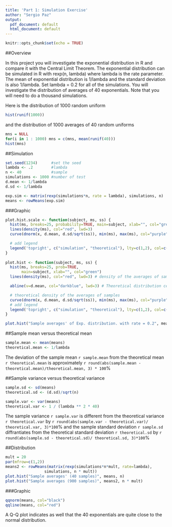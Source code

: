 ```yaml
---
title: 'Part 1: Simulation Exercise'
author: "Sergio Paz"
output:
  pdf_document: default
  html_document: default
---
```


```r
knitr::opts_chunk$set(echo = TRUE)
```

##Overview

In this project you will investigate the exponential distribution in R and compare it with the Central Limit Theorem. The exponential distribution can be simulated in R with rexp(n, lambda) where lambda is the rate parameter. The mean of exponential distribution is 1/lambda and the standard deviation is also 1/lambda. Set lambda = 0.2 for all of the simulations. You will investigate the distribution of averages of 40 exponentials. Note that you will need to do a thousand simulations.

Here is the distribution of 1000 random uniform
```r
hist(runif(1000))

```

and the distribution of 1000 averages of 40 random uniforms
```r
mns = NULL
for(i in 1 : 1000) mns = c(mns, mean(runif(40)))
hist(mns)

```


##Simulation

```r
set.seed(1234)      #set the seed
lambda <- .2        #lambda
n <- 40             #sample
simulations <- 1000 #number of test
d.mean <- 1/lambda
d.sd <- 1/lambda

exp.sim <- matrix(rexp(simulations*n, rate = lambda), simulations, n)
means <- rowMeans(exp.sim)

```

###Graphic
```r
plot.hist.scale <- function(subject, ms, ss) {
  hist(ms, breaks=25, probability=TRUE, main=subject, xlab="", col="green")
  lines(density(ms), col="red", lwd=3) 
  curve(dnorm(x, d.mean, d.sd/sqrt(ss)), min(ms), max(ms), col="purple", add=T, lty=2, lwd=3)

  # add legend
  legend('topright', c("simulation", "theoretical"), lty=c(1,2), col=c("red", "purple"))
}  
  
plot.hist <- function(subject, ms, ss) {
  hist(ms, breaks=25, prob=TRUE,
       main=subject, xlab="", col="green")
  lines(density(ms), col="red", lwd=3) # density of the averages of samples

  abline(v=d.mean, col="darkblue", lwd=3) # Theoretical distribution center

  # theoretical density of the averages of samples
  curve(dnorm(x, d.mean, d.sd/sqrt(ss)), min(ms), max(ms), col="purple", add=T, lty=2, lwd=3)
  # add legend
  legend('topright', c("simulation", "theoretical"), lty=c(1,2), col=c("red", "purple"))
}

```

```r
plot.hist("Sample averages' of Exp. distribution. with rate = 0.2", means, n)
```

##Sample mean versus theoretical mean 

```r
sample.mean <- mean(means)
theoretical.mean <- 1/lambda
```

The deviation of the sample mean ```r sample.mean``` from the theoretical
mean ```r theoretical.mean``` is approximately 
```r round(abs(sample.mean - theoretical.mean)/theoretical.mean, 3) * 100```%

##Sample variance versus theoretical variance

```r
sample.sd <- sd(means)
theoretical.sd <- (d.sd)/sqrt(n)

sample.var <- var(means)
theoretical.var <- 1 / (lambda ** 2 * 40)
```

The sample variance ```r sample.var``` is different from the theoretical variance ```r theoretical.var``` by 
```r round(abs(sample.var - theoretical.var)/ theoretical.var, 3)*100```%
and the sample standard deviation ```r sample.sd``` diffrantiates from the 
theoretical standard deviation ```r theoretical.sd``` by 
```r round(abs(sample.sd - theoretical.sd)/ theoretical.sd, 3)*100```%

##Distribution

```r
mult = 20
par(mfrow=c(1,2))
means2 <- rowMeans(matrix(rexp(simulations*n*mult, rate=lambda), 
                 simulations, n * mult))
plot.hist("Sample averages' (40 samples)", means, n)
plot.hist("Sample averages (900 samples)", means2, n * mult)
```


###Graphic

```r
qqnorm(means, col="black")
qqline(means, col="red")
```
A Q-Q plot indicates as well that the 40 exponentials are quite close to the normal distribution.